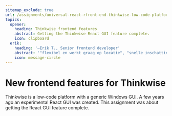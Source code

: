 ```yaml
---
sitemap_exclude: true
url: /assignments/universal-react-rfront-end-thinkwise-low-code-platform
topics:
  opener:
    heading: Thinkwise frontend features
    abstract: Getting the Thinkwise React GUI feature complete.
    icon: clipboard
  erik:
    heading: '―Erik T., Senior frontend developer'
    abstract: '"flexibel en werkt graag op locatie", "snelle inschatting van de kwaliteit van bestaande code", “heel blij met je inzichten en aanbevelingen"'
    icon: message-circle
---
```

# New frontend features for Thinkwise

Thinkwise is a low-code platform with a generic Windows GUI. A few years ago an
experimental React GUI was created. This assignment was about getting the React
GUI feature complete.

